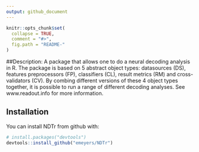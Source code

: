 ```yaml
---
output: github_document
---
```


<!-- README.md is generated from README.Rmd. Please edit that file -->

```r
knitr::opts_chunk$set(
  collapse = TRUE,
  comment = "#>",
  fig.path = "README-"
)
```
##Description:
A package that allows one to do a neural decoding analysis in R. 
  The package is based on 5 abstract object types: datasources (DS), features preprocessors (FP), 
  classifiers (CL), result metrics (RM) and cross-validators (CV). By combing different versions of these 4 object
  types together, it is possible to run a range of different decoding analyses. See www.readout.info for more information. 

## Installation

You can install NDTr from github with:

```r
# install.packages("devtools")
devtools::install_github("emeyers/NDTr")
```

